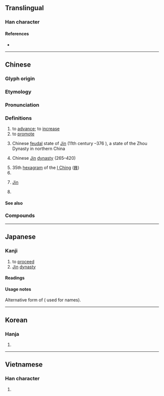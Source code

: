 {{also|晋}}
{{character info}}
{{character info|0x2F8CD}}
==Translingual==
{{ja-forms|[[晋]]|[[晋]]|[[晉]]}}

===Han character===
{{Han char|rn=72|rad=日|as=06|sn=10|four=10601|canj=MIIA|ids=⿱⿳一厸一日}}

====References====
* {{Han ref|kx=0494.310|dkj=13898|dj=0860.070|hdz=21507.030|uh=6649|ud=26185|bh=AECA|bd=44746}}

----

==Chinese==
{{zh-forms|s=晋|alt=㬜,𣈆,𫞄}}

===Glyph origin===
{{Han etym}}

===Etymology===
{{rfe|zh}}

===Pronunciation===
{{zh-pron
|m=jìn
|m-s=jin4
|dg=
|c=zeon3
|c-t=dun1
|g=jin4
|h=pfs=chin;gd=jin3
|j=jing3
|mb=ce̿ng
|md=céng
|mn=chìn
|mn-t=zing3
|w=2jin
|x=zin4
|mc=y
|oc=y
|ma=
|cat=v,n,pn
}}

===Definitions===
{{zh-hanzi}}

# to [[advance]]; to [[increase]]
# to [[promote]]
# {{zh-div|國}} Chinese [[feudal]] state of [[Jin]] (11th century {{BCE}}–376 {{BCE}}), a state of the Zhou Dynasty in northern China
# {{zh-div|朝}} Chinese [[w:Jin Dynasty (265–420)|Jin]] [[dynasty]] (265–420)
# 35th [[hexagram]] of the [[I Ching]] ([[䷢]])
# {{zh-alt-name|山西|[[Shanxi]]}}
# {{zh-div|語}} [[Jin]] {{gl|a variety of [[Chinese]] spoken in and around [[Shanxi]]}}
# {{surname|zh}}

====See also====
{{zh-Chinese dynasties}}

===Compounds===
{{zh-der|三晉|以諧秦晉|兩晉|加官晉爵|古晉|唐臨晉帖|後晉|得成秦晉|晉書|晉用|晉級|朝梁暮晉|晉鐸|晉見|晉乘楚杌|福晉|晉升|楚材晉用|秦歡晉愛|晉朝|晉劇|秦晉之緣|秦晉之好|秦晉|晉封|皮裡晉書|王子晉|晉江|樓蘭晉簡|晉陽秋|石晉|晉階|晉鑄刑鼎|東晉|晉謁|晉授|西晉|追晉|晉語|晉昌|中晉|二晉|井晉|六卿分晉|六晉|子晉|孟晉|晉京|晉帖|晉年|晉惠聞蛙|晉接|晉明|晉晉然|晉棘|晉用楚材|晉盛|晉祠|晉秩|晉紳|晉號|晉豎|晉賢風|晉邦|晉陽之甲|晉陽關|晉食|晉鼎|晉鼓|有晉|楚才晉用|汾晉|皮裏晉書|秦晉之盟|鼖晉|晉職|晉南}}

----

==Japanese==

===Kanji===
{{ja-kanji|grade=uc|rs=日06}} <!-- Not a kyūjitai character. Both 晉 and 晋 are present in the Kangxi dictionary -->

# to [[proceed]]
# [[Jin]] [[dynasty]]

====Readings====
{{ja-readings
|goon=しん
|kanon=しん
|kun=すす-む, すすむしん-
|nanori=あき, くに, ゆき
}}

====Usage notes====
Alternative form of {{ja-l|晋}} ({{w|Jinmeiyō kanji}} used for names).

----

==Korean==

===Hanja===
{{ko-hanja|나아가다|나아갈|진}}

# {{hanja form of|진|advance, increase}}

----

==Vietnamese==

===Han character===
{{vi-readings|reading=tấn, tắn, tớn|rs=日06}}

# {{rfdef|vi|sort=日06}}